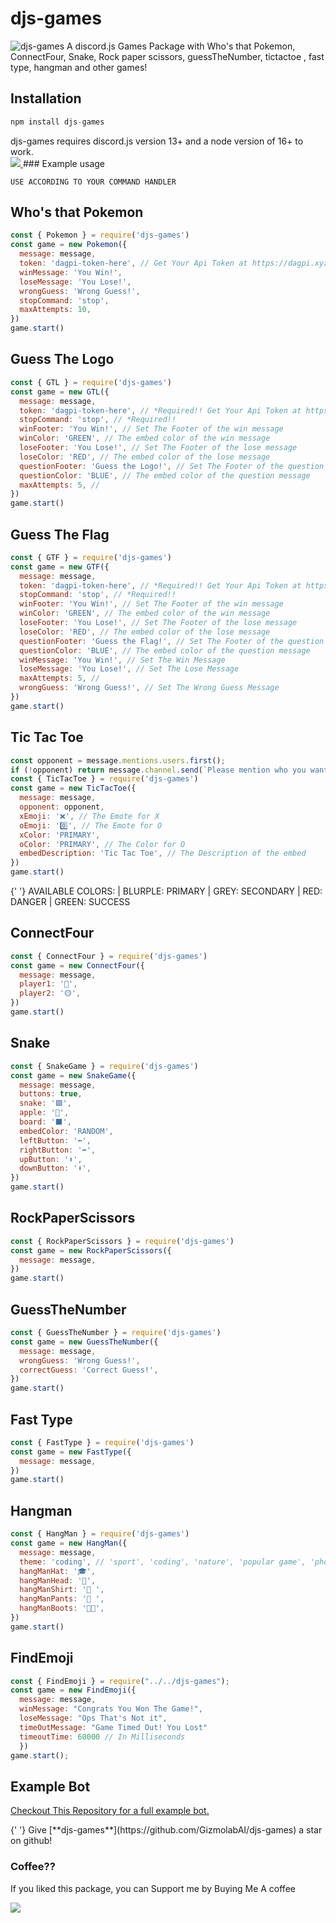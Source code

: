 
# djs-games

![djs-games](../../public/DJS-GAMES.png)
A discord.js Games Package with Who's that Pokemon, ConnectFour, Snake, Rock paper scissors, guessTheNumber, tictactoe , fast type, hangman and other games!

## Installation

```js
npm install djs-games
```

<Callout>
  djs-games requires discord.js version 13+ and a node version of 16+ to work.
</Callout>
<br />
<a href="https://www.npmjs.com/package/djs-games">
  <img src="https://nodei.co/npm/djs-games.png?downloadRank=true&downloads=true&downloadRank=true&stars=true" />
</a>
### Example usage

```
USE ACCORDING TO YOUR COMMAND HANDLER
```

## Who's that Pokemon

```js
const { Pokemon } = require('djs-games')
const game = new Pokemon({
  message: message,
  token: 'dagpi-token-here', // Get Your Api Token at https://dagpi.xyz/dashboard
  winMessage: 'You Win!',
  loseMessage: 'You Lose!',
  wrongGuess: 'Wrong Guess!',
  stopCommand: 'stop',
  maxAttempts: 10,
})
game.start()
```

## Guess The Logo

```js
const { GTL } = require('djs-games')
const game = new GTL({
  message: message,
  token: 'dagpi-token-here', // *Required!! Get Your Api Token at https://dagpi.xyz/dashboard
  stopCommand: 'stop', // *Required!!
  winFooter: 'You Win!', // Set The Footer of the win message
  winColor: 'GREEN', // The embed color of the win message
  loseFooter: 'You Lose!', // Set The Footer of the lose message
  loseColor: 'RED', // The embed color of the lose message
  questionFooter: 'Guess the Logo!', // Set The Footer of the question message
  questionColor: 'BLUE', // The embed color of the question message
  maxAttempts: 5, //
})
game.start()
```

## Guess The Flag

```js
const { GTF } = require('djs-games')
const game = new GTF({
  message: message,
  token: 'dagpi-token-here', // *Required!! Get Your Api Token at https://dagpi.xyz/dashboard
  stopCommand: 'stop', // *Required!!
  winFooter: 'You Win!', // Set The Footer of the win message
  winColor: 'GREEN', // The embed color of the win message
  loseFooter: 'You Lose!', // Set The Footer of the lose message
  loseColor: 'RED', // The embed color of the lose message
  questionFooter: 'Guess the Flag!', // Set The Footer of the question message
  questionColor: 'BLUE', // The embed color of the question message
  winMessage: 'You Win!', // Set The Win Message
  loseMessage: 'You Lose!', // Set The Lose Message
  maxAttempts: 5, //
  wrongGuess: 'Wrong Guess!', // Set The Wrong Guess Message
})
game.start()
```

## Tic Tac Toe

```js
const opponent = message.mentions.users.first();
if (!opponent) return message.channel.send(`Please mention who you want to challenge at tictactoe.`);
const { TicTacToe } = require('djs-games')
const game = new TicTacToe({
  message: message,
  opponent: opponent,
  xEmoji: '❌', // The Emote for X
  oEmoji: '0️⃣', // The Emote for O
  xColor: 'PRIMARY',
  oColor: 'PRIMARY', // The Color for O
  embedDescription: 'Tic Tac Toe', // The Description of the embed
})
game.start()
```

<Callout emoji="❄">
  {' '}
  AVAILABLE COLORS: | BLURPLE: PRIMARY | GREY: SECONDARY | RED: DANGER | GREEN:
  SUCCESS
</Callout>

## ConnectFour

```js
const { ConnectFour } = require('djs-games')
const game = new ConnectFour({
  message: message,
  player1: '🔴',
  player2: '🟡',
})
game.start()
```

## Snake

```js
const { SnakeGame } = require('djs-games')
const game = new SnakeGame({
  message: message,
  buttons: true, 
  snake: '🟩',
  apple: '🍎',
  board: '⬛',
  embedColor: 'RANDOM',
  leftButton: '⬅',
  rightButton: '➡',
  upButton: '⬆',
  downButton: '⬇',
})
game.start()
```

## RockPaperScissors

```js
const { RockPaperScissors } = require('djs-games')
const game = new RockPaperScissors({
  message: message,
})
game.start()
```

## GuessTheNumber

```js
const { GuessTheNumber } = require('djs-games')
const game = new GuessTheNumber({
  message: message,
  wrongGuess: 'Wrong Guess!',
  correctGuess: 'Correct Guess!',
})
game.start()
```

## Fast Type

```js
const { FastType } = require('djs-games')
const game = new FastType({
  message: message,
})
game.start()
```

## Hangman

```js
const { HangMan } = require('djs-games')
const game = new HangMan({
  message: message,
  theme: 'coding', // 'sport', 'coding', 'nature', 'popular game', 'phone brand', 'color', 'camping', 'music instrument'
  hangManHat: '🎓',
  hangManHead: '🙉',
  hangManShirt: '👚 ',
  hangManPants: '👖 ',
  hangManBoots: '👟👟',
})
game.start()
```


## FindEmoji

```js
const { FindEmoji } = require("../../djs-games");
const game = new FindEmoji({
  message: message,
  winMessage: "Congrats You Won The Game!",
  loseMessage: "Ops That's Not it",
  timeOutMessage: "Game Timed Out! You Lost"
  timeoutTime: 60000 // In Milliseconds
  })
game.start();

```

## Example Bot

[Checkout This Repository for a full example bot.](https://github.com/GizmolabAI/DiscordBot-GL/)

<Callout>
  {' '}
  Give [**djs-games**](https://github.com/GizmolabAI/djs-games) a star on
  github!
</Callout>

### Coffee??

If you liked this package, you can Support me by Buying Me A coffee

<a href="https://www.buymeacoffee.com/g1zmo">
  <img src="https://www.buymeacoffee.com/assets/img/guidelines/download-assets-sm-1.svg" />
</a>
